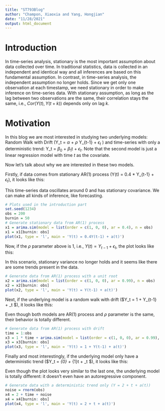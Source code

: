 ```yaml
---
title: "ST793Blog"
author: "Champon, Xiaoxia and Yang, Hongjian"
date: "11/28/2021"
output: html_document
---
```


# Introduction
In time-series analysis, stationary is the most important assumption about data collected over time. In traditional statistics, data is collected in an independent and identical way and all inferences are based on this fundamental assumption. In contrast, in time-series analysis, the independent assumption no longer holds. Since we get only one observation at each timestamp, we need stationary in order to make inference on time-series data. With stationary assumption, as long as the lag between two observations are the same, their correlation stays the same, i.e., $Cor(Y(t), Y(t+k))$ depends only on lag $k$.

# Motivation
In this blog we are most interested in studying two underlying models: Random Walk with Drift (Y_t = $\alpha$ + $\rho$ Y_{t-1} + $\epsilon_t$ ) and time-series with only a deterministic trend: Y_t = $\beta_{0}$ + $\beta_{1}$t + $\epsilon_t$. Note that the second model is just a linear regression model with time $t$ as the covariate.

Now let's talk about why we are interested in these two models. 

Firstly, if data comes from stationary AR(1) process (Y(t) =  0.4 * Y_{t-1} + $\epsilon_t$), it looks like this:

This time-series data oscillates around $0$ and has stationary covariance. We can make all kinds of inference, like forecasting.
```r
# Plots used in the introduction part
set.seed(1234)
obs = 200
burnin = 50
# Generate stationary data from AR(1) process 
x1 = arima.sim(model = list(order = c(1, 0, 0), ar = 0.4), n = obs)
x1 = x1[burnin: obs]
plot(x1, type = 'l', main = 'Y(t) = 0.4Y(t-1) + a(t)')
```

Now, if the $\rho$ parameter above is $1$, i.e., $Y(t) = Y_{t-1} + \epsilon_t$, the plot looks like this:

In this scenario, stationary variance no longer holds and it seems like there are some trends present in the data.
```r
# Generate data from AR(1) process with a unit root
x2 = arima.sim(model = list(order = c(1, 0, 0), ar = 0.99), n = obs)
x2 = x2[burnin: obs]
plot(x2, type = 'l', main = 'Y(t) = Y(t-1) + a(t)')
```


Next, if the underlying model is a random walk with drift ($Y_t = 1 + Y_{t-1} + \epsilon_t $), it looks like this:

Even though both models are AR(1) process and $\rho$ parameter is the same, their behavior is totally different.
```r
# Generate data from AR(1) process with drift
time = 1:obs
x3 = 1 * time + arima.sim(model = list(order = c(1, 0, 0), ar = 0.99), n = obs)
x3 = x3[burnin: obs]
plot(x3, type = 'l', main = 'Y(t) = 1 + Y(t-1) + a(t)')
```


Finally and most interestingly, if the underlying model only have a deterministic trend ($Y_t = \beta_{0} + \beta_{1}t + \epsilon_t $), it looks like this:

Even though the plot looks very similar to the last one, the underlying model is totally different: it doesn't even have an autoregressive component.
```r
# Generate data with a deterministic trend only (Y = 2 + t + a(t))
noise = rnorm(obs)
x4 = 2 + time + noise
x4 = x4[burnin: obs]
plot(x4, type = 'l', main = 'Y(t) = 2 + t + a(t)')
```
